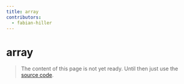 ```yaml
---
title: array
contributors:
  - fabian-hiller
---
```


# array

> The content of this page is not yet ready. Until then just use the [source code](https://github.com/fabian-hiller/valibot/blob/main/library/src/schemas/array/array.ts).
